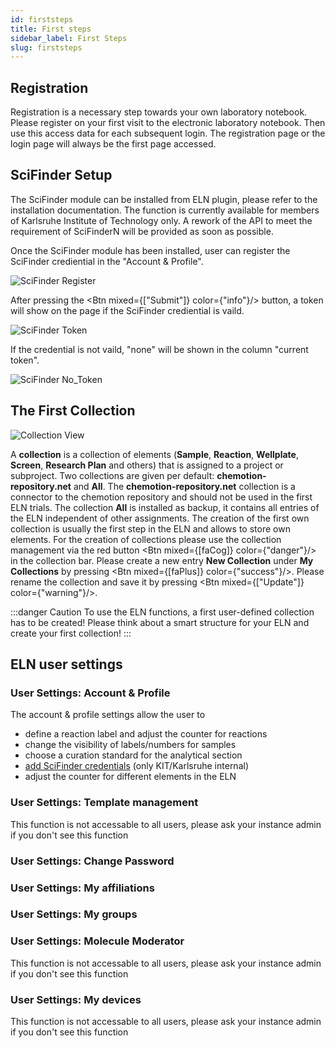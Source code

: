 ```yaml
---
id: firststeps
title: First steps
sidebar_label: First Steps
slug: firststeps
---
```



## Registration
Registration is a necessary step towards your own laboratory notebook. Please register on your first visit to the electronic laboratory notebook. Then use this access data for each subsequent login. The registration page or the login page will always be the first page accessed. 

## SciFinder Setup
The SciFinder module can be installed from ELN plugin, please refer to the installation documentation. The function is currently available for members of Karlsruhe Institute of Technology only. A rework of the API to meet the requirement of SciFinderN will be provided as soon as possible.

Once the SciFinder module has been installed, user can register the SciFinder crediential in the "Account & Profile".

![SciFinder Register](/img/scifinder_register.gif)

After pressing the <Btn mixed={["Submit"]} color={"info"}/> button, a token will show on the page if the SciFinder crediential is vaild.

![SciFinder Token](/img/scifinder_token.png)

If the credential is not vaild, "none" will be shown in the column "current token".

![SciFinder No_Token](/img/scifinder_no_token.png)


## The First Collection

![Collection View](/img/first_collection.gif) 

A <b>collection</b> is a collection of elements (<b>Sample</b>, <b>Reaction</b>, <b>Wellplate</b>, <b>Screen</b>, <b>Research Plan</b> and others) that is assigned to a project or subproject. Two collections are given per default: <b>chemotion-repository.net</b> and <b>All</b>. The <b>chemotion-repository.net</b> collection is a connector to the chemotion repository and should not be used in the first ELN trials. The collection <b>All</b> is installed as backup, it contains all entries of the ELN independent of other assignments. The creation of the first own collection is usually the first step in the ELN and allows to store own elements.
For the creation of collections please use the collection management via the red button <Btn mixed={[faCog]} color={"danger"}/> in the collection bar. Please create a new entry <b>New Collection</b> under <b>My Collections</b> by pressing <Btn mixed={[faPlus]} color={"success"}/>. Please rename the collection and save it by pressing <Btn mixed={["Update"]} color={"warning"}/>.

:::danger Caution
To use the ELN functions, a first user-defined collection has to be created!
Please think about a smart structure for your ELN and create your first collection!
:::

## ELN user settings

### User Settings: Account & Profile
The account & profile settings allow the user to
- define a reaction label and adjust the counter for reactions
- change the visibility of labels/numbers for samples 
- choose a curation standard for the analytical section
- [add SciFinder credentials](#scifinder-setup) (only KIT/Karlsruhe internal) 
- adjust the counter for different elements in the ELN

### User Settings: Template management 
This function is not accessable to all users, please ask your instance admin if you don't see this function

### User Settings: Change Password

### User Settings: My affiliations

### User Settings: My groups

### User Settings: Molecule Moderator
This function is not accessable to all users, please ask your instance admin if you don't see this function

### User Settings: My devices 
This function is not accessable to all users, please ask your instance admin if you don't see this function